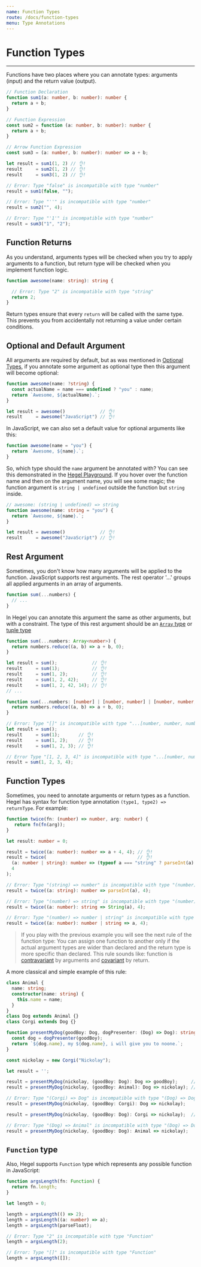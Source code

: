 ```yaml
---
name: Function Types
route: /docs/function-types
menu: Type Annotations
---
```


# Function Types
---------------------

Functions have two places where you can annotate types: arguments (input) and the return value (output).

```typescript
// Function Declaration
function sum1(a: number, b: number): number {
  return a + b;
}

// Function Expression
const sum2 = function (a: number, b: number): number {
  return a + b;
}

// Arrow Function Expression
const sum3 = (a: number, b: number): number => a + b;

let result = sum1(1, 2) // 👌!
result     = sum2(1, 2) // 👌!
result     = sum3(1, 2) // 👌!

// Error: Type "false" is incompatible with type "number"
result = sum1(false, "");

// Error: Type "''" is incompatible with type "number"
result = sum2("", 4);

// Error: Type "'1'" is incompatible with type "number"
result = sum3("1", "2");
```

## Function Returns

As you understand, arguments types will be checked when you try to apply arguments to a function, but return type will be checked when you implement function logic. 

```typescript
function awesome(name: string): string {

  // Error: Type "2" is incompatible with type "string"
  return 2;
}
```

Return types ensure that every `return` will be called with the same type. This prevents you from accidentally not returning a value under certain conditions.

## Optional and Default Argument

All arguments are required by default, but as was mentioned in [Optional Types](/docs/optional-types), if you annotate some argument as optional type then this argument will become optional:

```typescript
function awesome(name: ?string) {
  const actualName = name === undefined ? "you" : name;
  return `Awesome, ${actualName}.`;
}

let result = awesome()             // 👌!
result     = awesome("JavaScript") // 👌!
```

In JavaScript, we can also set a default value for optional arguments like this:

```typescript
function awesome(name = "you") {
  return `Awesome, ${name}.`;
}
```

So, which type should the `name` argument be annotated with? You can see this demonstrated in the [Hegel Playground](/try#GYVwdgxgLglg9mABAQwO4FMDOcC26AUYyeAXIplAE4xgDmiAvIgEQCecIzAlIgN4BQiRJXRQQlJAAMAghmx4ANIgAkvIngC+AOkkBufhqA). 
If you hover over the function name and then on the argument name, you will see some magic; the function argument is `string | undefined` outside the function but `string` inside.

```typescript
// awesome: (string | undefined) => string
function awesome(name: string = "you") {
  return `Awesome, ${name}.`;
}

let result = awesome()             // 👌!
result     = awesome("JavaScript") // 👌!
```

## Rest Argument

Sometimes, you don't know how many arguments will be applied to the function. JavaScript supports rest arguments. The rest operator '...' groups all applied arguments in an array of arguments.

```typescript
function sum(...numbers) {
  // ...
}
```

In Hegel you can annotate this argument the same as other arguments, but with a constraint. The type of this rest argument should be an [`Array` type](/docs/array-types) or [tuple type](/docs/tuple-types)

```typescript
function sum(...numbers: Array<number>) {
  return numbers.reduce((a, b) => a + b, 0);
}

let result = sum();             // 👌!
result     = sum(1);            // 👌!
result     = sum(1, 2);         // 👌!
result     = sum(1, 2, 42);     // 👌!
result     = sum(1, 2, 42, 14); // 👌!
// ...
```

```typescript
function sum(...numbers: [number] | [number, number] | [number, number, number]) {
  return numbers.reduce((a, b) => a + b, 0);
}

// Error: Type "[]" is incompatible with type "...[number, number, number] | [number, number] | [number]"
let result = sum();
result     = sum(1);       // 👌!
result     = sum(1, 2);    // 👌!
result     = sum(1, 2, 3); // 👌!

// Error Type "[1, 2, 3, 4]" is incompatible with type "...[number, number, number] | [number, number] | [number]"
result = sum(1, 2, 3, 4);
```

## Function Types

Sometimes, you need to annotate arguments or return types as a function. Hegel has syntax for function type annotation `(type1, type2) => returnType`. For example:

```typescript
function twice(fn: (number) => number, arg: number) {
   return fn(fn(arg)); 
}

let result: number = 0;

result = twice((a: number): number => a + 4, 4); // 👌!
result = twice(                                  // 👌!
  (a: number | string): number => (typeof a === "string" ? parseInt(a) : a) + 4,
  4
); 

// Error: Type "(string) => number" is incompatible with type "(number) => number"
result = twice((a: string): number => parseInt(a), 4);

// Error: Type "(number) => string" is incompatible with type "(number) => number"
result = twice((a: number): string => String(a), 4);

// Error: Type "(number) => number | string" is incompatible with type "(number) => number"
result = twice((a: number): number | string => a, 4);
```

> If you play with the previous example you will see the next rule of the function type:
You can assign one function to another only if the actual argument types are wider than declared and the return type is more specific than declared. This rule sounds like: function is [contravariant](https://en.wikipedia.org/wiki/Covariance_and_contravariance_(computer_science)) by arguments and [covariant](https://en.wikipedia.org/wiki/Covariance_and_contravariance_(computer_science)) by return.

A more classical and simple example of this rule:

```typescript
class Animal {
  name: string;
  constructor(name: string) {
    this.name = name;
  }
}
class Dog extends Animal {}
class Corgi extends Dog {}

function presentMyDog(goodBoy: Dog, dogPresenter: (Dog) => Dog): string {
  const dog = dogPresenter(goodBoy);
  return `${dog.name}, my ${dog.name}, i will give you to noone.`;
}

const nickolay = new Corgi("Nickolay");

let result = '';

result = presentMyDog(nickolay, (goodBoy: Dog): Dog => goodBoy);     // 👌!
result = presentMyDog(nickolay, (goodBoy: Animal): Dog => nickolay); // 👌!

// Error: Type "(Corgi) => Dog" is incompatible with type "(Dog) => Dog"
result = presentMyDog(nickolay, (goodBoy: Corgi): Dog => nickolay);

result = presentMyDog(nickolay, (goodBoy: Dog): Corgi => nickolay);  // 👌!

// Error: Type "(Dog) => Animal" is incompatible with type "(Dog) => Dog"
result = presentMyDog(nickolay, (goodBoy: Dog): Animal => nickolay);
```

## `Function` type

Also, Hegel supports `Function` type which represents any possible function in JavaScript:

```typescript
function argsLength(fn: Function) {
  return fn.length;
}

let length = 0;

length = argsLength(() => 2);
length = argsLength((a: number) => a);
length = argsLength(parseFloat);

// Error: Type "2" is incompatible with type "Function"
length = argsLength(2);

// Error: Type "[]" is incompatible with type "Function"
length = argsLength([]);
```
